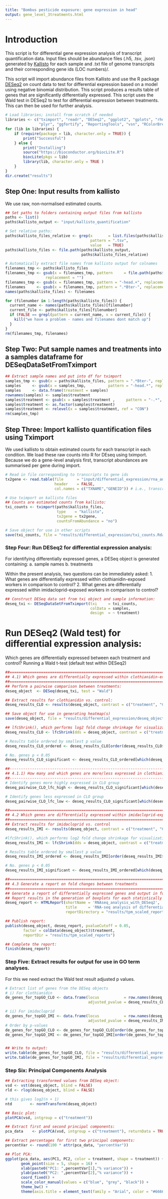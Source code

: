 ```yaml
--- 
title: "Bombus pesticide exposure: gene expression in head"
output: gene_level_3treatments.html
--- 
```


# Introduction
This script is for differential gene expression analysis of transcript quantification data.
Input files should be abundance files (.h5, .tsv, .json) generated by [Kallisto](https://pachterlab.github.io/kallisto/manual) 
for each sample and .txt file of genome transcripts 
and their corresponding gene ids (LOC numbers)/.

This script will import abundance files from Kallisto and use the R package [DESeq2](http://bioconductor.org/packages/release/bioc/html/DESeq.html) on count data to test for 
differential expression based on a model using negative binomial distribution.
This script produces a results table of genes that are significantly differentially expressed. 
This script uses the Wald test in DESeq2 to test for differential expression between treatments.
This can then be used for further analysis. 


```r
# Load libraries; install from scratch if needed
libraries <- c("tximport", "readr", "DESeq2", "ggplot2", "gplots", "rhdf5",
               "plyr", "ggfortify", "ReportingTools", "vsn", "RColorBrewer")
for (lib in libraries) {
    if (require(package = lib, character.only = TRUE)) {
        print("Successful")
    } else {
        print("Installing")
        source("https://bioconductor.org/biocLite.R")
        biocLite(pkgs = lib)
        library(lib, character.only = TRUE )
    }
}
dir.create("results")
```


## Step One: Input results from kallisto

We use raw, non-normalised estimated counts.
```r
## Set paths to folders containing output files from kallisto
paths <- list()
paths$kallisto_output <- "input/kallisto_quantification"

# Set relative paths:
paths$kallisto_files_relative <- grep(x       = list.files(paths$kallisto_output, recursive = TRUE),
                                      pattern = ".tsv", 
                                      value   = TRUE)
paths$kallisto_files <- file.path(paths$kallisto_output,
                                  paths$kallisto_files_relative)

# Automatically extract file names from kallisto output for colnames
filenames_tmp <- paths$kallisto_files
filenames_tmp <- gsub(x = filenames_tmp, pattern     = file.path(paths$kallisto_output, "2016-Bter-"), 
                  replacement = "")
filenames_tmp <- gsub(x = filenames_tmp, pattern = "-head.+", replacement = "")
filenames     <- gsub(x = filenames_tmp, pattern = ".*Bter-", replacement = "")
names(paths$kallisto_files) <- filenames 

for (filenumber in 1:length(paths$kallisto_files)) {
  current_name <- names(paths$kallisto_files)[filenumber]
  current_file <- paths$kallisto_files[filenumber]
  if (FALSE == grepl(pattern = current_name, x = current_file)) {
    kill("we have a problem - names and filenames dont match up")
  }
}
rm(filenames_tmp, filenames)
```


## Step Two: Put sample names and treatments into a samples dataframe for DESeqDataSetFromTximport

```r
## Extract sample names and put into df for tximport
samples_tmp <- gsub(x = paths$kallisto_files, pattern = ".*Bter-", replacement = "")
samples     <- gsub(x = samples_tmp,          pattern = "-head.*", replacement = "")
samples     <- data.frame(treatment = samples)
rownames(samples) <- samples$treatment
samples$treatment <- gsub(x = samples$treatment ,     pattern = "-.*",     replacement = "")
samples$treatment <- as.factor(samples$treatment)
samples$treatment <- relevel(x = samples$treatment, ref = "CON") 
rm(samples_tmp)
```


## Step Three: Import kallisto quantification files using Tximport

We used kallisto to obtain estimated counts for each transcript in each condition. 
We load these raw counts into R for DEseq using tximport. 
Because we do a gene-level analysis first, transcript abundances are summarised per gene during import.

```r
# Read in file corresponding to transcripts to gene ids
tx2gene <- read.table(file      = "input/differential_expression/rna_and_corresponding_gene_ids.txt", 
                      header    = FALSE, 
                      col.names = c("TXNAME","GENEID")) # i.e., transcript name, gene name

# Use tximport on kallisto files 
## Counts are estimated counts from kallisto:
txi_counts <- tximport(paths$kallisto_files, 
                       type    = "kallisto", 
                       tx2gene = tx2gene,
                       countsFromAbundance = "no")

# Save object for use in other scripts
save(txi_counts, file = "results/differential_expression/txi_counts.Rdata")
```

### Step Four: Run DESeq2 for differential expression analysis:

For identifying differentially expressed genes, a DESeq object is generated containing:
    a. sample names
    b. treatments
    
Within the present analysis, two questions can be immediately asked:
    1. What genes are differentially expressed within clothianidin-exposed workers in comparison to control?
    2. What genes are differentially expressed within imidacloprid-exposed workers in comparison to control?

```r
## Construct DESeq data set from txi object and sample information:
deseq_txi <- DESeqDataSetFromTximport(txi     = txi_counts, 
                                      colData = samples, 
                                      design  = ~ treatment)
```

# Run DESeq2 (Wald test) for differential expression analysis:
  Which genes are differentially expressed between each treatment and control?
  Running a Wald t-test (default test within DESeq2)
```r
##==================================================================================================================
## 4.1) Which genes are differentially expressed within clothianidin-exposed workers in comparison to control?
##==================================================================================================================
## Perform a pairwise comparison between treatments:
deseq_object  <- DESeq(deseq_txi, test = "Wald")  

## Extract results for clothianidin vs. control:
deseq_results_CLO <- results(deseq_object, contrast = c("treatment", "CON", "CLO"))

## Save object for use in generating heatmap(s)
save(deseq_object, file = "results/differential_expression/deseq_object.Rdata")                                               

## lfcShrink(), which performs log2 fold change shrinkage for visualization and ranking of genes:
deseq_results_CLO <- lfcShrink(dds = deseq_object, contrast = c("treatment", "CON", "CLO"), res = deseq_results_CLO)

# Results table ordered by smallest p value
deseq_results_CLO_ordered <- deseq_results_CLO[order(deseq_results_CLO$pvalue),]

# No. genes p < 0.05
deseq_results_CLO_significant <- deseq_results_CLO_ordered[which(deseq_results_CLO_ordered$padj < 0.05), ]

##-----------------------------------------------------------------------------------------------------------------
## 4.1.1) How many and which genes are more/less expressed in clothianidin-exposed workers in comparison to control?
##-----------------------------------------------------------------------------------------------------------------
# Identify genes more highly expressed in CLO group 
deseq_pairwise_CLO_lfc_high <- deseq_results_CLO_significant[which(deseq_results_CLO_significant$log2FoldChange < 0),] # n = 21

# Identify genes less expressed in CLO group 
deseq_pairwise_CLO_lfc_low <- deseq_results_CLO_significant[which(deseq_results_CLO_significant$log2FoldChange > 0),] # n = 12

```

```r
##==================================================================================================================
## 4.2 Which genes are differentially expressed within imidacloprid-exposed workers in comparison to control?
##==================================================================================================================
## Extract results for imidacloprid vs. control
deseq_results_IMI <- results(deseq_object, contrast = c("treatment", "CON", "IMI")) 

#lfcShrink(), which performs log2 fold change shrinkage for visualization and ranking of genes:
deseq_results_IMI <- lfcShrink(dds = deseq_object, contrast = c("treatment", "CON", "IMI"), res = deseq_results_IMI)

# Results table ordered by smallest p value
deseq_results_IMI_ordered <- deseq_results_IMI[order(deseq_results_IMI$pvalue),]

# No. genes p < 0.05
deseq_results_IMI_significant <- deseq_results_IMI_ordered[which(deseq_results_IMI_ordered$padj < 0.05), ] # n = 1
```

```r
##=========================================================================================
## 4.3 Generate a report on fold changes between treatments
##=========================================================================================
## Generate a report of differentially expressed genes and output in folder 'reports'.
## Report results in the generation of boxplots for each statistically significant gene:
deseq_report <- HTMLReport(shortName = 'RNAseq_analysis_with_DESeq2',
                           title     = 'RNA-seq analysis of differential expressed transcripts using DESeq2',
                           reportDirectory = "results/tpm_scaled_reports")

## Publish report:
publish(deseq_object, deseq_report, pvalueCutoff = 0.05,
        factor = colData(deseq_object)$treatment,
        reportDir = "results/tpm_scaled_reports")

## Complete the report:        
finish(deseq_report)
```


### Step Five: Extract results for output for use in GO term analyses.
For this we need extract the Wald test result adjusted p values.

```r
# Extract list of genes from the DESeq objects
# i) For clothianidin
de_genes_for_topGO_CLO <- data.frame(locus           = row.names(deseq_results_CLO), 
                                     adjusted_pvalue = deseq_results_CLO$padj)

# ii) For imidacloprid
de_genes_for_topGO_IMI <- data.frame(locus           = row.names(deseq_results_IMI), 
                                     adjusted_pvalue = deseq_results_IMI$padj)
# Order by p-values 
de_genes_for_topGO_CLO <- de_genes_for_topGO_CLO[order(de_genes_for_topGO_CLO$adjusted_pvalue),]
de_genes_for_topGO_IMI <- de_genes_for_topGO_IMI[order(de_genes_for_topGO_IMI$adjusted_pvalue),]


## Write to output:
write.table(de_genes_for_topGO_CLO, file = "results/differential_expression/de_genes_for_topGO_CLO.txt", row.names = FALSE, sep = "\t")
write.table(de_genes_for_topGO_IMI, file = "results/differential_expression/de_genes_for_topGO_IMI.txt", row.names = FALSE, sep = "\t")
```

### Step Six: Principal Components Analysis
```r
## Extracting transformed values from DESeq object:
vsd <- vst(deseq_object, blind = FALSE)
rld <- rlog(deseq_object, blind = FALSE)

# this gives log2(n + 1)
ntd        <- normTransform(deseq_object)

## Basic plot:
plotPCA(vsd, intgroup = c("treatment"))

## Extract first and second principal components:
pca_data    <- plotPCA(vsd, intgroup = c("treatment"), returnData = TRUE)

## Extract percentages for first two principal components:
percentVar <- round(100 * attr(pca_data, "percentVar"))

## Plot PCA:
ggplot(pca_data, aes(PC1, PC2, color = treatment, shape = treatment)) +
       geom_point(size = 5, shape = 16) +
       xlab(paste0("PC1: ",percentVar[1],"% variance")) +
       ylab(paste0("PC2: ",percentVar[2],"% variance")) + 
       coord_fixed() +
       scale_color_manual(values = c("blue", "grey", "black")) +
       theme_bw() +
       theme(axis.title = element_text(family = "Arial", color = "#666666", face = "bold", size = 16)) 
    
```



